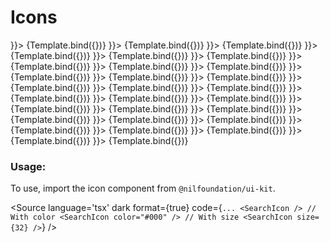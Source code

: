 

<Meta title="Media/Icons" component={IconStoryWidget} />


# Icons

<Canvas isColumn={true}>
  <Story name="Heart" args={{icon: <HeartIcon />}}>
    {Template.bind({})}
  </Story>
  <Story name="Search" args={{icon: <SearchIcon />}}>
    {Template.bind({})}
  </Story>
  <Story name="Complete" args={{icon: <CompleteIcon />}}>
    {Template.bind({})}
  </Story>
  <Story name="Cancel" args={{icon: <CancelIcon />}}>
    {Template.bind({})}
  </Story>
  <Story name="Close" args={{icon: <CloseIcon />}}>
    {Template.bind({})}
  </Story>
  <Story name="Warning" args={{icon: <WarningIcon />}}>
    {Template.bind({})}
  </Story>
  <Story name="Info" args={{icon: <InfoIcon />}}>
    {Template.bind({})}
  </Story>
  <Story name="Menu" args={{icon: <MenuIcon />}}>
    {Template.bind({})}
  </Story>
  <Story name="Profile" args={{icon: <ProfileIcon />}}>
    {Template.bind({})}
  </Story>
  <Story name="Resize" args={{icon: <ResizeIcon />}}>
    {Template.bind({})}
  </Story>
  <Story name="Plus" args={{icon: <PlusIcon />}}>
    {Template.bind({})}
  </Story>
  <Story name="Minus" args={{icon: <MinusIcon />}}>
    {Template.bind({})}
  </Story>
  <Story name="Login" args={{icon: <LoginIcon />}}>
    {Template.bind({})}
  </Story>
  <Story name="Logout" args={{icon: <LogoutIcon />}}>
    {Template.bind({})}
  </Story>
  <Story name="Fit To Screen" args={{icon: <FitToScreenIcon />}}>
    {Template.bind({})}
  </Story>
  <Story name="Code" args={{icon: <CodeIcon />}}>
    {Template.bind({})}
  </Story>
  <Story name="Chart" args={{icon: <ChartIcon />}}>
    {Template.bind({})}
  </Story>
  <Story name="Chevron Down" args={{icon: <ChevronDownIcon />}}>
    {Template.bind({})}
  </Story>
  <Story name="Chevron Up" args={{icon: <ChevronUpIcon />}}>
    {Template.bind({})}
  </Story>
  <Story name="Chevron Right" args={{icon: <ChevronRightIcon />}}>
    {Template.bind({})}
  </Story>
  <Story name="Chevron Left" args={{icon: <ChevronLeftIcon />}}>
    {Template.bind({})}
  </Story>
  <Story name="Caret Up" args={{icon: <CaretUpIcon />}}>
    {Template.bind({})}
  </Story>
  <Story name="Caret Down" args={{icon: <CaretDownIcon />}}>
    {Template.bind({})}
  </Story>
  <Story name="Github" args={{icon: <GithubIcon />}}>
    {Template.bind({})}
  </Story>
  <Story name="Separator" args={{icon: <SeparatorIcon />}}>
    {Template.bind({})}
  </Story>
  <Story name="Twitter" args={{icon: <TwitterIcon />}}>
    {Template.bind({})}
  </Story>
  <Story name="Linkedin" args={{icon: <LinkedinIcon />}}>
    {Template.bind({})}
  </Story>
  <Story name="Discord" args={{icon: <DiscordIcon />}}>
    {Template.bind({})}
  </Story>
  <Story name="Telegram" args={{icon: <TelegramIcon />}}>
    {Template.bind({})}
  </Story>
</Canvas>

<ArgsTable of={HeartIcon} />

### Usage:

To use, import the icon component from `@nilfoundation/ui-kit`.

<Source
  language='tsx'
  dark
  format={true}
  code={`
        ...
        <SearchIcon />
        // With color
        <SearchIcon color="#000" />
        // With size
        <SearchIcon size={32} />
  `}
/>
